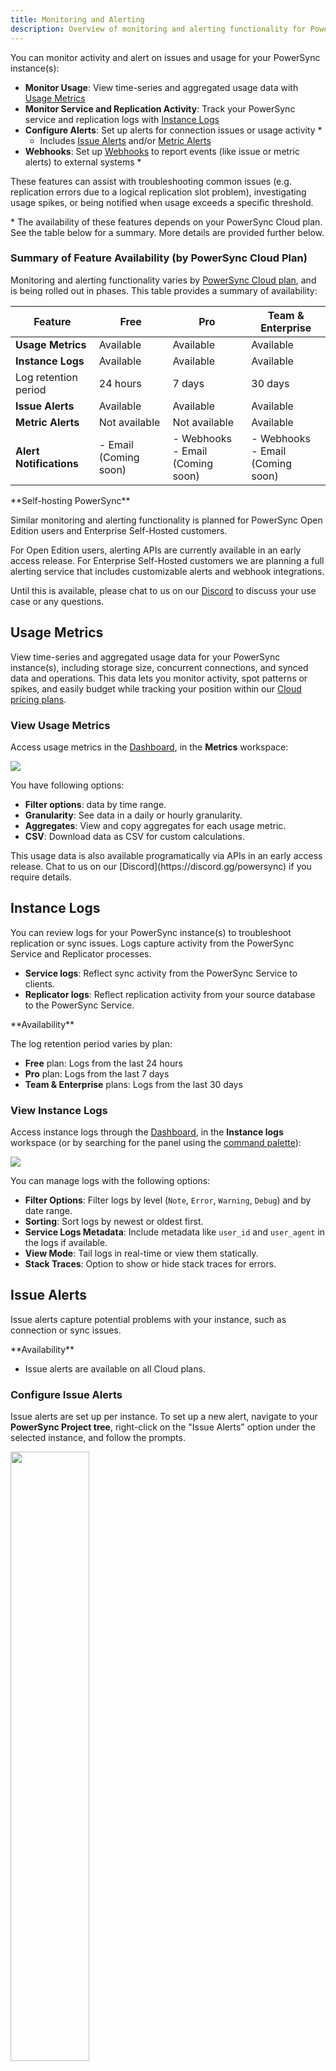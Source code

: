 ```yaml
---
title: Monitoring and Alerting
description: Overview of monitoring and alerting functionality for PowerSync instances
---
```


You can monitor activity and alert on issues and usage for your PowerSync instance(s):

* **Monitor Usage**: View time-series and aggregated usage data with [Usage Metrics](#usage-metrics)
* **Monitor Service and Replication Activity**: Track your PowerSync service and replication logs with [Instance Logs](#instance-logs)
* **Configure Alerts**: Set up alerts for connection issues or usage activity \*
  * Includes [Issue Alerts](#issue-alerts) and/or [Metric Alerts](#metric-alerts)
* **Webhooks**: Set up [Webhooks](#webhooks) to report events (like issue or metric alerts) to external systems \*

These features can assist with troubleshooting common issues (e.g. replication errors due to a logical replication slot problem), investigating usage spikes, or being notified when usage exceeds a specific threshold.

\* The availability of these features depends on your PowerSync Cloud plan. See the table below for a summary. More details are provided further below.

### Summary of Feature Availability (by PowerSync Cloud Plan)

Monitoring and alerting functionality varies by [PowerSync Cloud plan](https://www.powersync.com/pricing), and is being rolled out in phases. This table provides a summary of availability:

| Feature                 | Free                                   | Pro                                    | Team & Enterprise                       |
|-------------------------|----------------------------------------|----------------------------------------|-----------------------------------------|
| **Usage Metrics**        | Available                             | Available                             | Available                               |
| **Instance Logs**        | Available                             | Available                             | Available                               |
| Log retention period     | 24 hours                              | 7 days                                | 30 days                                 |
| **Issue Alerts**         | Available            | Available            | Available                      |
| **Metric Alerts**        | Not available                         | Not available                         | Available                      |
| **Alert Notifications**  | - Email (Coming soon)                 | - Webhooks <br/>- Email (Coming soon)    | - Webhooks <br/>- Email (Coming soon)     |


<Info>
**Self-hosting PowerSync**

Similar monitoring and alerting functionality is planned for PowerSync Open Edition users and Enterprise Self-Hosted customers.

For Open Edition users, alerting APIs are currently available in an early access release. For Enterprise Self-Hosted customers we are planning a full alerting service that includes customizable alerts and webhook integrations.

Until this is available, please chat to us on our [Discord](https://discord.gg/powersync) to discuss your use case or any questions.
</Info>

## Usage Metrics

View time-series and aggregated usage data for your PowerSync instance(s), including storage size, concurrent connections, and synced data and operations. This data lets you monitor activity, spot patterns or spikes, and easily budget while tracking your position within our [Cloud pricing plans](https://www.powersync.com/pricing).

### View Usage Metrics

Access usage metrics in the [Dashboard](/usage/tools/powersync-dashboard), in the **Metrics** workspace:

<Frame>
  <img src="/images/usage-metrics.png"/>
</Frame>

You have following options:
* **Filter options**: data by time range.
* **Granularity**: See data in a daily or hourly granularity.
* **Aggregates**: View and copy aggregates for each usage metric.
* **CSV**: Download data as CSV for custom calculations.

<Info>
This usage data is also available programatically via APIs in an early access release. Chat to us on our [Discord](https://discord.gg/powersync) if you require details.
</Info>

## Instance Logs

You can review logs for your PowerSync instance(s) to troubleshoot replication or sync issues. Logs capture activity from the PowerSync Service and Replicator processes.

* **Service logs**: Reflect sync activity from the PowerSync Service to clients.
* **Replicator logs**: Reflect replication activity from your source database to the PowerSync Service.

<Note>
**Availability**

The log retention period varies by plan:

* **Free** plan: Logs from the last 24 hours
* **Pro** plan: Logs from the last 7 days
* **Team & Enterprise** plans: Logs from the last 30 days
</Note>

### View Instance Logs

Access instance logs through the [Dashboard](/usage/tools/powersync-dashboard), in the **Instance logs** workspace (or by searching for the panel using the [command palette](/usage/tools/powersync-dashboard#the-command-palette)):

<Frame>
  <img src="/images/Screenshot 2024-10-15 at 2.12.13 PM.png"/>
</Frame>

You can manage logs with the following options:

* **Filter Options**: Filter logs by level (`Note`, `Error`, `Warning`, `Debug`) and by date range.
* **Sorting**: Sort logs by newest or oldest first.
* **Service Logs Metadata**: Include metadata like `user_id` and `user_agent` in the logs if available.
* **View Mode**: Tail logs in real-time or view them statically.
* **Stack Traces**: Option to show or hide stack traces for errors.

## Issue Alerts

Issue alerts capture potential problems with your instance, such as connection or sync issues.

<Note>
**Availability**

* Issue alerts are available on all Cloud plans.
</Note>

### Configure Issue Alerts

Issue alerts are set up per instance. To set up a new alert, navigate to your **PowerSync Project tree**, right-click on the "Issue Alerts" option under the selected instance, and follow the prompts.

<Frame>
  <img src="/images/instance-alerts-dashboard.png" width="50%" />
</Frame>

You can set up alerts that trigger under certain conditions:

* **Connection Issues**: Trigger when there is a connection problem
* **Replication/Sync Issues**: Trigger when there is an issue with a replication or sync process

#### Severity Level

You also have the option to set the severity level of the alerts. For example, you can configure alerts to trigger only for `warning` and/or `fatal` issues. Free and Pro plan customers can only configure `fatal` alerts.

### View Issue Alerts

Once you have created an alert, you can right-click on it to open the alert logs. The logs panel includes the option to filter alerts by date range.

This command and other configuration options are also available from the [command palette](/usage/tools/powersync-dashboard#the-command-palette) (SHIFT+SHIFT):

<Frame>
  <img src="/images/Screenshot 2024-10-15 at 1.58.15 PM.png"/>
</Frame>

### **Alert Notifications**

See [Webhooks](#webhooks) below to notify external systems when an alert is triggered.

## Metric Alerts

Metric alerts trigger when specific usage metrics exceed a defined threshold. This helps with troubleshooting usage spikes, or unexpected usage activity.

<Note>
**Availability**

Metrics alerts are available on **Team** and **Enterprise** plans.
</Note>

### Configure Metric Alerts

Metric alerts are set up per instance. Navigate to your **PowerSync Project** tree, and right-click on the **Metric Alerts** option under your selected instance to create a new alert.

<Frame>
  <img src="/images/instance-alerts-dashboard.png" width="50%" />
</Frame>

You can set alerts for the following usage metrics:

* **Data Synced**
* **Data Replicated**
* **Operations Synced**
* **Operations Replicated**
* **Peak Concurrent Connections**
* **Storage Size**

Thresholds can be set to trigger alerts when usage exceeds or falls below a specified value.

### View Metric Alert Logs

Once you have created an alert, you can right-click on it to open the alert logs. The logs panel includes the option to filter alerts by date range.

This command and other configuration options are also available from the [command palette](/usage/tools/powersync-dashboard#the-command-palette) (SHIFT+SHIFT):

<Frame>
  <img src="/images/Screenshot 2024-10-15 at 2.09.41 PM.png"/>
</Frame>

### **Alert Notifications**

See [Webhooks](#webhooks) below to notify external systems when an alert is triggered.

## Webhooks

Webhooks enable you to notify external systems when specific events occur in PowerSync, such as issue or metric alerts.

<Note>
**Availability**

* Webhooks are currently available on **Pro**, **Team** and **Enterprise** plans.
* Email notifications will be available in a future release (these will also be available to **Free** plan users).
</Note>

### Set Up Webhooks

Navigate to the **Webhooks** section in your **PowerSync Project** tree, and right-click on it to create a new webhook for your project.

<Frame>
  <img src="/images/instance-alerts-dashboard.png" width="50%" />
</Frame>

#### Configuration

* **Specify Webhook Endpoint**: Define the endpoint that will receive the webhook request (starting with `https://`).
* **Event Triggers**: Select one or more of the following events to trigger the webhook:
  * Issue alert state change
  * Metric alert state change (Team & Enterprise customer only)
  * Deploy state change (Team & Enterprise customer only)

You can control how webhooks operate:

* Enable, disable, or pause a webhook
  * If paused, invocations can still be generated and queued, but they won't be processed
  * If disabled, invocations won't be generated
* Choose sequential or concurrent execution
  * If concurrent, you can set the maximum number of concurrent invocations
* Configure retry attempts for failed webhook deliveries

#### Webhook secret

After creating a webhook, a secret is automatically generated and copied to your clipboard. Store this secret since you'll need it to verify the webhook request signature. See [Webhook Signature Verification](#webhook-signature-verification)

### Test Webhooks

A test webhook can be sent to your specified endpoint to verify your setup. Right-click on a webhook in the **PowerSync project** tree and select the **Test Webhook** option:

<Frame>
  <img src="/images/Screenshot 2024-10-15 at 2.29.19 PM.png"/>
</Frame>

### Webhook Signature Verification

Every webhook request contains an `x-journey-signature` header, which is a base64-encoded HMAC (Hash-based Message Authentication Code). To verify the request, you need to compute the HMAC using the shared secret that was generated when you created the webhook, and compare it to the value in the `x-journey-signature` header.

**JavaScript Example**

```javascript
import { createHmac } from 'crypto';

// Extract the signature from the request headers
const signature = request.headers['x-journey-signature'];

// Create an HMAC using your webhook secret and the request body
let verify = createHmac('sha256', '<webhook_secret_here>') // The secret provided during webhook setup
    .update(Buffer.from(request.rawBody, 'utf-8')) 
    .digest('base64');

// Compare the computed HMAC with the signature from the request
if (signature === verify) {
    console.log("success");
} else {
    console.log("verification failed");
}
```

#### Regenerate secret

You can regenerate the secret used to validate the webhook signature. Right-click on a webhook in the PowerSync project tree and select the **Regenerate secret** option.

### View Webhook Invocation Logs

You can review webhook invocation logs in the Dashboard and filter them by date. Right-click on a webhook in the **PowerSync project** tree and select the **View webhook invocation logs** option.